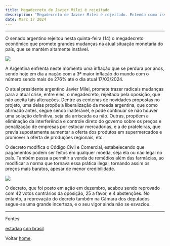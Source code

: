 ---
title: Megadecreto de Javier Milei é rejeitado
description: "Megadecreto de Javier Milei é rejeitado. Entenda como isso influencia na economia da Argentina."
date: Marc 17 2024
---

---

O senado argentino rejeitou nesta quinta-feira (14) o megadecreto econômico que promete grandes mudanças na atual situação monetária do país, que se mantém altamente instável.

<img class="border b-2" src="https://s2-valor.glbimg.com/51THustePGxDyyQpSvk1BH72B8s=/0x0:3058x2039/984x0/smart/filters:strip_icc()/i.s3.glbimg.com/v1/AUTH_63b422c2caee4269b8b34177e8876b93/internal_photos/bs/2023/i/v/vvWjB2TnSak1s3zlKfPA/46e0981c546f425da09654720a2649f4-1-76b004883b184ce6aa62d3d39aac89a6.jpg"/>

A Argentina enfrenta neste momento uma inflação que se perdura por anos, sendo hoje em dia a nação com a 3ª maior inflação do mundo com o número sendo mais de 276% até o dia atual 17/03/2024.

O atual presidente argentino Javier Milei, promete trazer radicais mudanças para a atual crise, entre eles, o megadecreto, rejeitado pela oposição, que não aceita tais alterações.
Dentre as centenas de novidades propostas no projeto, uma delas propõe a liberalização da moeda argentina, que como afirmado antes, segue sendo inalterável, e pode continuar se não houver uma solução definitiva, seja ela arriscada ou não.
Outras, propõem a eliminação da interferência e controle direto do governo sobre os preços e penalização de empresas por estocar mercadorias, e a de prateleiras, que previa supostamente aumentar a oferta dos produtos em supermercados e promover a oferta de produções regionais, etc.

O decreto modifica o Código Civil e Comercial, estabelecendo que pagamentos podem ser feitos em qualquer moeda, seja ela ou não legal no país. Também passa a permitir a venda de remédios além das farmácias, ao modificar a norma que tornava essa prática ilegal, tornando assim os preços mais baratos, apesar de menor credibilidade.

<img src="https://i.em.com.br/gzj1EuQgFOE2ESF0NetuKlqIhgQ=/750x0/smart/imgsapp.em.com.br/app/noticia_127983242361/2023/06/07/1504222/prateleira-de-remedios-_1_56546.jpeg"/>

O decreto, que foi posto em ação em dezembro, acabou sendo reprovado com 42 votos contrários da oposição, 25 a favor, e 4 abstenções.
No entanto, a reprovação do decreto também na Câmara dos deputados segue-se uma grande incerteza, e o seu vigor ainda não se esvaziou.

---

Fontes:

[estadao](https://www.estadao.com.br/internacional/decreto-de-milei-na-argentina-abre-caminho-para-privatizar-todas-as-empresas-estatais/)
[cnn brasil](https://www.cnnbrasil.com.br/internacional/milei-tem-derrota-no-senado-que-rejeita-megadecreto-para-desregular-economia/ )

Voltar [home](/).